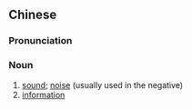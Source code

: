 ==Chinese==
{{zh-forms|s=声息}}

===Pronunciation===
{{zh-pron
|m=shēng息
|c=sing1 sik1
|mn=qz:seng-siak/xm:seng-sek/zz:seng-sit
|cat=n
}}

===Noun===
{{zh-noun}}

# [[sound]]; [[noise]] (usually used in the negative)
# [[information]]